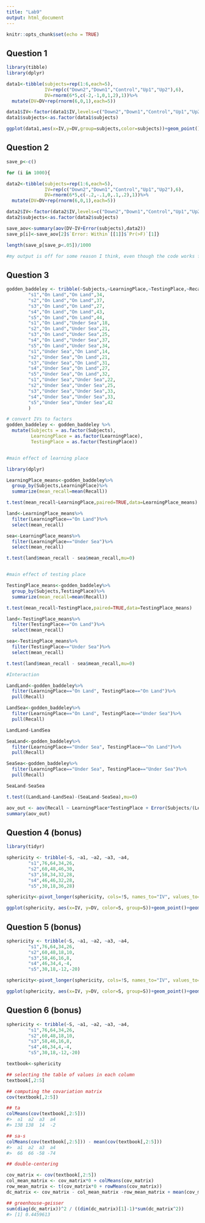 ```yaml
---
title: "Lab9"
output: html_document
---
```


```r
knitr::opts_chunk$set(echo = TRUE)
```

## Question 1 
```r

library(tibble)
library(dplyr)

data1<-tibble(subjects=rep(1:6,each=5),
              IV=rep(c("Down2","Down1","Control","Up1","Up2"),6),
              DV=rnorm(6*5,c(-2,-1,0,1,2),1))%>%
  mutate(DV=DV+rep(rnorm(6,0,1),each=5))

data1$IV<-factor(data1$IV,levels=c("Down2","Down1","Control","Up1","Up2"))
data1$subjects<-as.factor(data1$subjects)

ggplot(data1,aes(x=IV,y=DV,group=subjects,color=subjects))+geom_point()+geom_line()

```

## Question 2 
```r

save_p<-c()

for (i in 1000){

data2<-tibble(subjects=rep(1:6,each=5),
              IV=rep(c("Down2","Down1","Control","Up1","Up2"),6),
              DV=rnorm(6*5,c(-.2,-.1,0,.1,.2),1))%>%
  mutate(DV=DV+rep(rnorm(6,0,1),each=5))

data2$IV<-factor(data2$IV,levels=c("Down2","Down1","Control","Up1","Up2"))
data2$subjects<-as.factor(data2$subjects)

save_aov<-summary(aov(DV~IV+Error(subjects),data2))
save_p[i]<-save_aov[2]$`Error: Within`[[1]]$`Pr(>F)`[1]}

length(save_p[save_p<.05])/1000

#my output is off for some reason I think, even though the code works fine. The numbers seem to be too high in every run
```

## Question 3
```r

godden_baddeley <- tribble(~Subjects,~LearningPlace,~TestingPlace,~Recall,
        "s1","On Land","On Land",34,
        "s2","On Land","On Land",37,
        "s3","On Land","On Land",27,
        "s4","On Land","On Land",43,
        "s5","On Land","On Land",44,
        "s1","On Land","Under Sea",18,
        "s2","On Land","Under Sea",21,
        "s3","On Land","Under Sea",25,
        "s4","On Land","Under Sea",37,
        "s5","On Land","Under Sea",34,
        "s1","Under Sea","On Land",14,
        "s2","Under Sea","On Land",21,
        "s3","Under Sea","On Land",31,
        "s4","Under Sea","On Land",27,
        "s5","Under Sea","On Land",32,
        "s1","Under Sea","Under Sea",22,
        "s2","Under Sea","Under Sea",25,
        "s3","Under Sea","Under Sea",33,
        "s4","Under Sea","Under Sea",33,
        "s5","Under Sea","Under Sea",42
        )

# convert IVs to factors
godden_baddeley <- godden_baddeley %>%
  mutate(Subjects = as.factor(Subjects),
         LearningPlace = as.factor(LearningPlace),
         TestingPlace = as.factor(TestingPlace))


#main effect of learning place

library(dplyr)

LearningPlace_means<-godden_baddeley%>%
  group_by(Subjects,LearningPlace)%>%
  summarize(mean_recall=mean(Recall))

t.test(mean_recall~LearningPlace,paired=TRUE,data=LearningPlace_means)

land<-LearningPlace_means%>%
  filter(LearningPlace=="On Land")%>%
  select(mean_recall)

sea<-LearningPlace_means%>%
  filter(LearningPlace=="Under Sea")%>%
  select(mean_recall)

t.test(land$mean_recall - sea$mean_recall,mu=0)


#main effect of testing place

TestingPlace_means<-godden_baddeley%>%
  group_by(Subjects,TestingPlace)%>%
  summarize(mean_recall=mean(Recall))

t.test(mean_recall~TestingPlace,paired=TRUE,data=TestingPlace_means)

land<-TestingPlace_means%>%
  filter(TestingPlace=="On Land")%>%
  select(mean_recall)

sea<-TestingPlace_means%>%
  filter(TestingPlace=="Under Sea")%>%
  select(mean_recall)

t.test(land$mean_recall - sea$mean_recall,mu=0)

#Interaction

LandLand<-godden_baddeley%>%
  filter(LearningPlace=="On Land", TestingPlace=="On Land")%>%
  pull(Recall)

LandSea<-godden_baddeley%>%
  filter(LearningPlace=="On Land", TestingPlace=="Under Sea")%>%
  pull(Recall)

LandLand-LandSea

SeaLand<-godden_baddeley%>%
  filter(LearningPlace=="Under Sea", TestingPlace=="On Land")%>%
  pull(Recall)

SeaSea<-godden_baddeley%>%
  filter(LearningPlace=="Under Sea", TestingPlace=="Under Sea")%>%
  pull(Recall)

SeaLand-SeaSea

t.test((LandLand-LandSea)-(SeaLand-SeaSea),mu=0)

aov_out <- aov(Recall ~ LearningPlace*TestingPlace + Error(Subjects/(LearningPlace*TestingPlace)), godden_baddeley)
summary(aov_out)

```
## Question 4 (bonus)
```r
library(tidyr)

sphericity <- tribble(~S, ~a1, ~a2, ~a3, ~a4,
        "s1",76,64,34,26,
        "s2",60,48,46,30,
        "s3",58,34,32,28,
        "s4",46,46,32,28,
        "s5",30,18,36,28)

sphericity<-pivot_longer(sphericity, cols=!S, names_to="IV", values_to="DV")

ggplot(sphericity, aes(x=IV, y=DV, color=S, group=S))+geom_point()+geom_line()
```

## Question 5 (bonus)
```r

sphericity <- tribble(~S, ~a1, ~a2, ~a3, ~a4,
        "s1",76,64,34,26,
        "s2",60,48,18,10,
        "s3",58,46,16,8,
        "s4",46,34,4,-4,
        "s5",30,18,-12,-20)

sphericity<-pivot_longer(sphericity, cols=!S, names_to="IV", values_to="DV")

ggplot(sphericity, aes(x=IV, y=DV, color=S, group=S))+geom_point()+geom_line()
```

## Question 6 (bonus)
```r

sphericity <- tribble(~S, ~a1, ~a2, ~a3, ~a4,
        "s1",76,64,34,26,
        "s2",60,48,18,10,
        "s3",58,46,16,8,
        "s4",46,34,4,-4,
        "s5",30,18,-12,-20)

textbook<-sphericity

## selecting the table of values in each column
textbook[,2:5]

## computing the covariation matrix
cov(textbook[,2:5])

## ta
colMeans(cov(textbook[,2:5]))
#>  a1  a2  a3  a4 
#> 138 138  14  -2

## sa-s
colMeans(cov(textbook[,2:5])) - mean(cov(textbook[,2:5]))
#>  a1  a2  a3  a4 
#>  66  66 -58 -74

## double-centering

cov_matrix <- cov(textbook[,2:5])
col_mean_matrix <- cov_matrix*0 + colMeans(cov_matrix)
row_mean_matrix <- t(cov_matrix*0 + rowMeans(cov_matrix))
dc_matrix <- cov_matrix - col_mean_matrix -row_mean_matrix + mean(cov_matrix)

## greenhouse-geisser
sum(diag(dc_matrix))^2 / ((dim(dc_matrix)[1]-1)*sum(dc_matrix^2))
#> [1] 0.4459613
```


